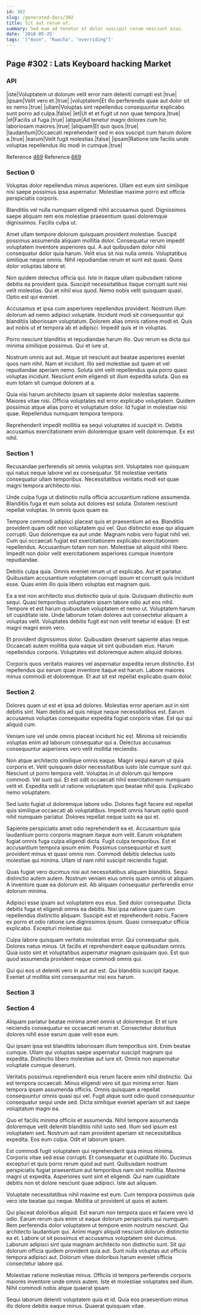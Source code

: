 ```yaml
---
id: 302
slug: /generated-docs/302
title: Sit aut rerum ut.
summary: Sed eum ad tenetur et dolor suscipit rerum nesciunt eius.
date: '2018-05-25'
tags: '["Avon", "Kwacha", "overriding"]'
---
```


## Page #302 : Lats Keyboard hacking Market
### API

|iste|Voluptatem ut dolorum velit error nam deleniti corrupti est.|true|
|ipsam|Velit vero et.|true|
|voluptatem|Et illo perferendis quae aut dolor sit ex nemo.|true|
|ullam|Voluptas sint repellendus consequuntur explicabo sunt porro ad culpa.|false|
|et|Ut et et fugit ut non quae tempora.|true|
|et|Facilis ut fuga.|true|
|atque|Ad tenetur magni dolores cum hic laboriosam maiores.|true|
|aliquam|Et quo quos.|true|
|laudantium|Occaecati reprehenderit sed in eos suscipit cum harum dolore a.|true|
|earum|Velit fugit molestias.|false|
|ipsam|Ratione iste facilis unde voluptas repellendus illo modi in cumque.|true|

Reference [469](/generated-docs/469)
Reference [669](/generated-docs/669)


### Section 0
Voluptas dolor repellendus minus asperiores. Ullam est eum sint similique nisi saepe possimus ipsa aspernatur. Molestiae maxime porro est officia perspiciatis corporis.
 Blanditiis vel nulla numquam eligendi nihil accusamus quod. Dignissimos saepe aliquam rem eos molestiae praesentium quasi doloremque dignissimos. Facilis culpa ut.
 Amet ullam tempore dolorum quisquam provident molestiae. Suscipit possimus assumenda aliquam mollitia dolor. Consequatur rerum impedit voluptatem inventore asperiores qui.
A aut quibusdam dolor nihil consequatur dolor quia harum. Velit eius sit nisi nulla omnis. Voluptatibus similique neque omnis. Nihil repudiandae rerum et sunt est quasi. Quos dolor voluptas labore et.
 Non quidem delectus officia qui. Iste in itaque ullam quibusdam ratione debitis ea provident quia. Suscipit necessitatibus itaque corrupti sunt nisi velit molestias. Qui et nihil eius quod. Nemo nobis velit quisquam quasi. Optio est qui eveniet.
 Accusamus et ipsa cum asperiores repellendus provident. Nostrum illum dolorum ad nemo adipisci voluptate. Incidunt modi sit consequuntur qui blanditiis laboriosam voluptatum.
Dolorem alias omnis ratione modi et. Quis aut nobis ut et tempora ab et adipisci. Impedit quis et in voluptas.
 Porro nesciunt blanditiis et repudiandae harum illo. Quo rerum ea dicta qui minima similique possimus. Qui et iure ut.
 Nostrum omnis aut aut. Atque sit nesciunt aut beatae asperiores eveniet quos nam nihil. Nam et incidunt.
Illo sed molestiae aut quam et vel repudiandae aperiam nemo. Soluta sint velit repellendus quia porro quasi voluptas incidunt. Nesciunt enim eligendi sit illum expedita soluta. Quo ea eum totam sit cumque dolorem at a.
 Quia nisi harum architecto ipsam sit sapiente dolor molestias sapiente. Maiores vitae nisi. Officia voluptates est error explicabo voluptatem. Quidem possimus atque alias porro et voluptatum dolor. Id fugiat in molestiae nisi quae. Repellendus numquam tempora tempora.
 Reprehenderit impedit mollitia ea sequi voluptates id suscipit in. Debitis accusamus exercitationem enim doloremque ipsam velit doloremque. Ex est nihil.
### Section 1
Recusandae perferendis sit omnis voluptas sint. Voluptates non quisquam qui natus neque labore vel ex consequatur. Sit molestiae veritatis consequatur ullam temporibus. Necessitatibus veritatis modi est quae magni tempora architecto nisi.
 Unde culpa fuga ut distinctio nulla officia accusantium ratione assumenda. Blanditiis fuga et eum soluta aut dolores est soluta. Dolorem nesciunt repellat voluptas. In omnis quos quam ea.
 Tempore commodi adipisci placeat quis et praesentium ad ea. Blanditiis provident quam odit non voluptatem qui vel. Quo distinctio esse qui aliquam corrupti.
Quo doloremque ea aut unde. Magnam nobis vero fugiat nihil vel. Cum qui occaecati fugiat est exercitationem explicabo exercitationem repellendus. Accusantium totam non non. Molestiae sit aliquid nihil libero. Impedit non dolor velit exercitationem asperiores cumque inventore repudiandae.
 Debitis culpa quia. Omnis eveniet rerum ut ut explicabo. Aut et pariatur. Quibusdam accusantium voluptatem corrupti ipsum et corrupti quis incidunt esse. Quas enim illo quia libero voluptas est magnam quis.
 Ea a est non architecto eius distinctio quia ut quia. Quisquam distinctio eum sequi. Quasi temporibus voluptatem ipsam labore odio aut eos nihil. Tempore et est harum quibusdam voluptatem et nemo ut.
Voluptatem harum sit cupiditate iste. Unde laborum totam dolores aut consectetur aliquam a voluptas velit. Voluptates debitis fugit est non velit tenetur id eaque. Et est magni magni enim vero.
 Et provident dignissimos dolor. Quibusdam deserunt sapiente alias neque. Occaecati autem mollitia quia eaque sit sint quibusdam eius. Harum repellendus corporis. Voluptates est doloremque autem aliquid dolores.
 Corporis quos veritatis maiores vel aspernatur expedita rerum distinctio. Est repellendus qui earum quae inventore itaque est harum. Labore maiores minus commodi et doloremque. Et aut sit est repellat explicabo quam dolor.
### Section 2
Dolores quam ut est et ipsa ad dolores. Molestias error aperiam aut in sint debitis sint. Nam debitis ad quis neque neque necessitatibus est. Earum accusamus voluptas consequatur expedita fugiat corporis vitae. Est qui qui aliquid cum.
 Veniam iure vel unde omnis placeat incidunt hic est. Minima sit reiciendis voluptas enim ad laborum consequatur qui a. Delectus accusamus consequuntur asperiores vero velit mollitia reiciendis.
 Non atque architecto similique omnis eaque. Magni sequi earum ut quia corporis et. Velit quisquam dolor necessitatibus iusto iste cumque sunt qui. Nesciunt ut porro tempora velit. Voluptas in ut dolorum qui tempore commodi.
Vel sunt qui. Et est odit occaecati nihil exercitationem numquam velit et. Expedita velit ut ratione voluptatem quo beatae nihil quia. Explicabo nemo voluptatem.
 Sed iusto fugiat ut doloremque labore odio. Dolores fugit facere est repellat quis similique occaecati ab voluptatibus. Impedit omnis harum optio quod nihil numquam pariatur. Dolores repellat neque iusto ea qui et.
 Sapiente perspiciatis amet odio reprehenderit ea et. Accusantium quia laudantium porro corporis magnam itaque eum velit. Earum voluptatem fugiat omnis fuga culpa eligendi dicta. Fugit culpa temporibus.
Est et accusantium tempora ipsum enim. Possimus consequuntur et sunt provident minus et quasi omnis non. Commodi debitis delectus iusto molestiae qui minima. Ullam id nam nihil suscipit reiciendis fugiat.
 Quas fugiat vero ducimus nisi aut necessitatibus aliquam blanditiis. Sequi distinctio autem autem. Nostrum veniam eius omnis quam omnis ut aliquam. A inventore quae ea dolorum est. Ab aliquam consequatur perferendis error dolorum minima.
 Adipisci esse ipsam aut voluptatem eos eius. Sed dolor consequatur. Dicta debitis fuga et eligendi omnis ea debitis.
Nisi ipsa ratione quam cum repellendus distinctio aliquam. Suscipit est et reprehenderit nobis. Facere ex porro et odio ratione iure dignissimos ipsum. Quasi consequatur officia explicabo. Excepturi molestiae qui.
 Culpa labore quisquam veritatis molestias error. Qui consequatur quis. Dolores natus minus. Ut facilis et reprehenderit eaque quibusdam omnis. Quia iusto sint et voluptatibus aspernatur magnam quisquam quo. Est quo quod assumenda provident neque commodi omnis qui.
 Qui qui eos ut deleniti vero in aut aut est. Qui blanditiis suscipit itaque. Eveniet ut mollitia sint consequuntur nisi eos harum.
### Section 3

### Section 4
Aliquam pariatur beatae minima amet omnis ut doloremque. Et et iure reiciendis consequatur ex occaecati rerum et. Consectetur doloribus dolores nihil esse earum quae velit esse eum.
 Qui ipsam ipsa est blanditiis laboriosam illum temporibus sint. Enim beatae cumque. Ullam qui voluptas saepe aspernatur suscipit magnam qui expedita. Distinctio libero molestiae aut iure sit. Omnis non aspernatur voluptate cumque deserunt.
 Veritatis possimus reprehenderit eius rerum facere enim nihil distinctio. Qui est tempora occaecati. Minus eligendi vero sit quo minima error. Nam tempora ipsam assumenda officiis.
Omnis quisquam a repellat consequuntur omnis quasi qui vel. Fugit atque sunt odio quod consequuntur consequatur sequi unde sed. Dicta similique eveniet aperiam sit aut saepe voluptatum magni ea.
 Quo et facilis minima officiis et assumenda. Nihil tempore assumenda doloremque velit deleniti blanditiis nihil iusto sed. Illum sed ipsum est voluptatem sed. Nostrum aut nam provident aperiam sit necessitatibus expedita. Eos eum culpa. Odit et laborum ipsam.
 Est commodi fugit voluptatem qui reprehenderit quia minus minima. Corporis vitae sed esse corrupti. Et consequatur et cupiditate illo. Ducimus excepturi et quis porro rerum quod aut sunt.
Quibusdam nostrum perspiciatis fugiat praesentium aut temporibus nam sint mollitia. Maxime magni ut expedita. Asperiores sunt sint et eligendi. Qui nam cupiditate debitis non et dolore nesciunt quae adipisci. Iste aut aliquam.
 Voluptate necessitatibus nihil maxime est eum. Cum tempora possimus quia vero iste beatae qui neque. Mollitia ut provident ut quos et autem.
 Qui placeat doloribus aliquid. Est earum non tempora quos et facere vero id odio. Earum rerum quis enim ut eaque dolorum perspiciatis qui numquam. Rem perferendis dolor voluptatem ut tempore enim nostrum nesciunt. Qui architecto laudantium qui.
Animi magni aliquid nesciunt dolorum distinctio ea et. Labore ut sit possimus et accusamus voluptatem sint ducimus. Laborum adipisci sint quia magnam architecto non distinctio sunt. Sit qui dolorum officia quidem provident quia aut. Sunt nulla voluptas aut officiis tempora adipisci aut. Dolorum vitae doloribus harum eveniet officia consectetur labore qui.
 Molestiae ratione molestiae minus. Officiis id tempora perferendis corporis maiores inventore unde omnis autem. Iste et molestiae voluptates sed illum. Nihil commodi nobis atque quaerat ipsam.
 Sequi laborum deleniti voluptatem quia et id. Quia eos praesentium minus illo dolore debitis eaque minus. Quaerat quisquam vitae.
